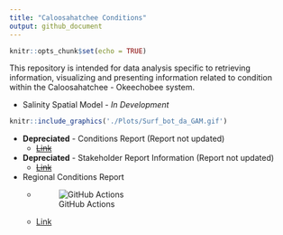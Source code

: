 ```yaml
---
title: "Caloosahatchee Conditions"
output: github_document
---
```


```r
knitr::opts_chunk$set(echo = TRUE)
```

This repository is intended for data analysis specific to retrieving information, visualizing and presenting information related to condition within the Caloosahatchee - Okeechobee system.

* Salinity Spatial Model - *In Development*

```r

knitr::include_graphics('./Plots/Surf_bot_da_GAM.gif')
```

* **Depreciated** - Conditions Report (Report not updated)
    * ~~[Link](https://sccf-tech.github.io/CRE_Conditions/report/CRE_REPORT.html)~~

* **Depreciated** - Stakeholder Report Information (Report not updated)
    * ~~[Link](https://sccf-tech.github.io/CRE_Conditions/report/stakeholder_data.html)~~
    
* Regional Conditions Report 
  * ![GitHub Actions](https://github.com/sccf-tech/CRE_Conditions/actions/workflows/RegionalReport.yaml/badge.svg)
  * [Link](https://sccf-tech.github.io/CRE_Conditions/report/RegionalConditions)